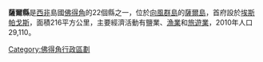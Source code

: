 {{Geobox|縣
|name = 薩爾縣
|map = Sal county, Cape Verde.png
|symbol_type = 
|symbol = Coat of Arms of Sal, Cape Verde.svg
|capital_type = 首府
|capital = [[埃斯帕戈斯|埃斯帕戈斯]]
|region_type = 島嶼
|region = [[薩爾島|薩爾島]]
|area = 216
|population = 29,110
|population_as_of = 2010
|code_type = 
|code = 
|iso_code = 
|iso_subcode = 
|free_type = 
|free = 
|website = http://www.municipiodosal.cv
}}

'''薩爾縣'''是[[西非|西非]]島國[[佛得角|佛得角]]的22個縣之一，位於[[向風群島_(佛得角)|向風群島]]的[[薩爾島|薩爾島]]，首府設於[[埃斯帕戈斯|埃斯帕戈斯]]，面積216平方公里，主要經濟活動有鹽業、[[漁業|漁業]]和[[旅遊業|旅遊業]]，2010年人口29,110。

{{維德角行政區劃}}

[[Category:佛得角行政區劃|Category:佛得角行政區劃]]


{{CapeVerde-stub}}